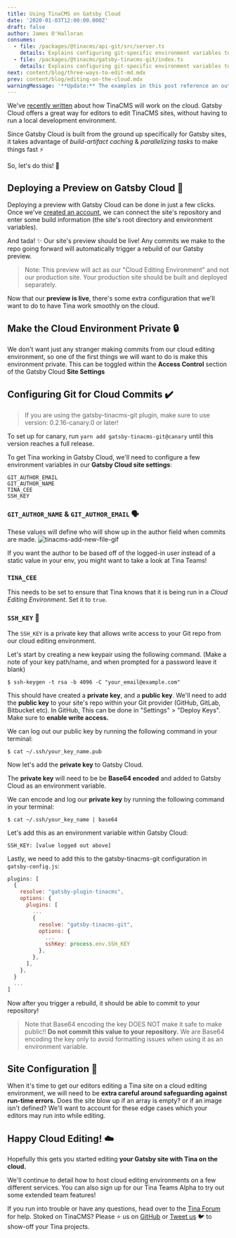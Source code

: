```yaml
---
title: Using TinaCMS on Gatsby Cloud
date: '2020-01-03T12:00:00.000Z'
draft: false
author: James O'Halloran
consumes:
  - file: /packages/@tinacms/api-git/src/server.ts
    details: Explains configuring git-specific environment variables to manually set author and ssh-key
  - file: /packages/@tinacms/gatsby-tinacms-git/index.ts
    details: Explains configuring git-specific environment variables to manually set author and ssh-key
next: content/blog/three-ways-to-edit-md.mdx
prev: content/blog/editing-on-the-cloud.mdx
warningMessage: '**Update:** The examples in this post reference an outdated Gatsby implementation. We recommend using [Next.js](/docs/setup-overview/) for a solution with less friction.'
---
```


We've [recently written](/blog/editing-on-the-cloud/ 'TinaCMS on the cloud') about how TinaCMS will work on the cloud. Gatsby Cloud offers a great way for editors to edit TinaCMS sites, without having to run a local development environment.

Since Gatsby Cloud is built from the ground up specifically for Gatsby sites, it takes advantage of _build-artifact caching_ & _parallelizing tasks_ to make things fast ⚡

So, let's do this! 🕺

## Deploying a Preview on Gatsby Cloud 🚀

Deploying a preview with Gatsby Cloud can be done in just a few clicks. Once we've [created an account](https://www.gatsbyjs.com/cloud/ 'Gatsby Cloud'), we can connect the site's repository and enter some build information (the site's root directory and environment variables).

And tada! ✨ Our site's preview should be live! Any commits we make to the repo going forward will automatically trigger a rebuild of our Gatsby preview.

> Note: This preview will act as our "Cloud Editing Environment" and not our production site. Your production site should be built and deployed separately.

Now that our **preview is live**, there's some extra configuration that we'll want to do to have Tina work smoothly on the cloud.

## Make the Cloud Environment Private 🔒

We don't want just any stranger making commits from our cloud editing environment, so one of the first things we will want to do is make this environment private. This can be toggled within the **Access Control** section of the Gatsby Cloud **Site Settings**

## Configuring Git for Cloud Commits ✔️

> If you are using the gatsby-tinacms-git plugin, make sure to use version: 0.2.16-canary.0 or later!

To set up for canary, run `yarn add gatsby-tinacms-git@canary` until this version reaches a full release.

To get Tina working in Gatsby Cloud, we'll need to configure a few environment variables in our **Gatsby Cloud site settings**:

    GIT_AUTHOR_EMAIL
    GIT_AUTHOR_NAME
    TINA_CEE
    SSH_KEY

### `GIT_AUTHOR_NAME` & `GIT_AUTHOR_EMAIL` 🗣️

These values will define who will show up in the author field when commits are made.
![tinacms-add-new-file-gif](/img/commit_author_scott.png)

If you want the author to be based off of the logged-in user instead of a static value in your env, you might want to take a look at Tina Teams!

### `TINA_CEE`

This needs to be set to ensure that Tina knows that it is being run in a _Cloud Editing Environment_. Set it to `true`.

### `SSH_KEY` 🔑

The `SSH_KEY` is a private key that allows write access to your Git repo from our cloud editing environment.

Let's start by creating a new keypair using the following command. (Make a note of your key path/name, and when prompted for a password leave it blank)

```
$ ssh-keygen -t rsa -b 4096 -C "your_email@example.com"
```

This should have created a **private key**, and a **public key**. We'll need to add the **public key** to your site's repo within your Git provider (GitHub, GitLab, Bitbucket etc). In GitHub, This can be done in "Settings" > "Deploy Keys". Make sure to **enable write access.**

We can log out our public key by running the following command in your terminal:

```
$ cat ~/.ssh/your_key_name.pub
```

Now let's add the **private key** to Gatsby Cloud.

The **private key** will need to be be **Base64 encoded** and added to Gatsby Cloud as an environment variable.

We can encode and log our **private key** by running the following command in your terminal:

```
$ cat ~/.ssh/your_key_name | base64
```

Let's add this as an environment variable within Gatsby Cloud:

```
SSH_KEY: [value logged out above]
```

Lastly, we need to add this to the gatsby-tinacms-git configuration in `gatsby-config.js`:

```js
plugins: [
  {
    resolve: "gatsby-plugin-tinacms",
    options: {
      plugins: [
        ...
        {
          resolve: "gatsby-tinacms-git",
          options: {
            ...
            sshKey: process.env.SSH_KEY
          },
        },
      ],
    },
  }
  ...
]
```

Now after you trigger a rebuild, it should be able to commit to your repository!

> Note that Base64 encoding the key DOES NOT make it safe to make public!! **Do not commit this value to your repository.** We are Base64 encoding the key only to avoid formatting issues when using it as an environment variable.

## Site Configuration 🔨

When it's time to get our editors editing a Tina site on a cloud editing environment, we will need to be **extra careful around safeguarding against run-time errors.** Does the site blow up if an array is empty? or if an image isn't defined? We'll want to account for these edge cases which your editors may run into while editing.

## Happy Cloud Editing! ☁️

Hopefully this gets you started editing **your Gatsby site with Tina on the cloud.**

We'll continue to detail how to host cloud editing environments on a few different services. You can also sign up for our Tina Teams Alpha to try out some extended team features!

If you run into trouble or have any questions, head over to the [Tina Forum](https://community.tinacms.org/) for help. Stoked on TinaCMS? Please ⭐️ us on [GitHub](https://github.com/tinacms/tinacms) or [Tweet us](https://twitter.com/Tina_cms) 🐦 to show-off your Tina projects.
